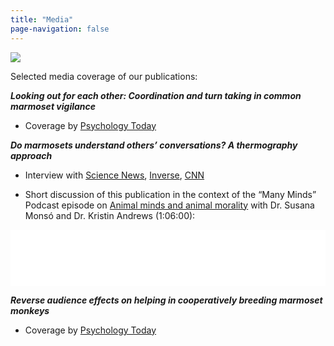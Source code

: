 ```yaml
---
title: "Media"
page-navigation: false
---
```


::: column-margin
![](pics/SwingingDoodle.svg)
:::

Selected media coverage of our publications:

***Looking out for each other: Coordination and turn taking in common marmoset vigilance***

-   Coverage by [Psychology Today](https://www.psychologytoday.com/intl/blog/animal-minds/202301/marmosets-take-turns-watching-for-danger)

***Do marmosets understand others' conversations? A thermography approach***

-   Interview with [Science News](https://www.science.org/content/article/marmosets-eavesdrop-their-neighbors-and-judge-them-accordingly), [Inverse](https://www.inverse.com/science/primate-study-finds-scandalous-similarity-to-humans), [CNN](https://edition.cnn.com/2021/02/03/world/marmosets-communication-study-scli-intl-scn/index.html)

-   Short discussion of this publication in the context of the "Many Minds" Podcast episode on [Animal minds and animal morality](https://manyminds.libsyn.com/from-the-archive-animal-minds-and-animal-morality) with Dr. Susana Monsó and Dr. Kristin Andrews (1:06:00):

<iframe title="Libsyn Player" style="border: none" src="//html5-player.libsyn.com/embed/episode/id/26458512/height/90/theme/custom/thumbnail/yes/direction/forward/render-playlist/no/custom-color/000000/" height="90" width="100%" scrolling="no" allowfullscreen webkitallowfullscreen mozallowfullscreen oallowfullscreen msallowfullscreen>

</iframe>

***Reverse audience effects on helping in cooperatively breeding marmoset monkeys***

-   Coverage by [Psychology Today](https://www.psychologytoday.com/us/blog/animal-emotions/201804/marmosets-surprise-researchers-sharing-food-in-private)
